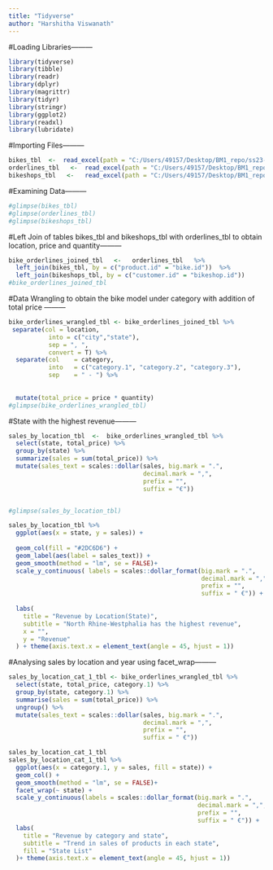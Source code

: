 ```yaml
---
title: "Tidyverse"
author: "Harshitha Viswanath"
---
```



#Loading Libraries---------
```r
library(tidyverse)
library(tibble)
library(readr)
library(dplyr)
library(magrittr)
library(tidyr)
library(stringr)
library(ggplot2)
library(readxl)
library(lubridate)
```
#Importing Files---------
```r
bikes_tbl  <-  read_excel(path = "C:/Users/49157/Desktop/BM1_repo/ss23-bdsb-HarshithaViswanath2608/assets/Tidyverse_data/bikes.xlsx")
orderlines_tbl   <-  read_excel(path = "C:/Users/49157/Desktop/BM1_repo/ss23-bdsb-HarshithaViswanath2608/assets/Tidyverse_data/orderlines.xlsx")
bikeshops_tbl   <-   read_excel(path = "C:/Users/49157/Desktop/BM1_repo/ss23-bdsb-HarshithaViswanath2608/assets/Tidyverse_data/bikeshops.xlsx")
```
#Examining Data---------
```r
#glimpse(bikes_tbl)
#glimpse(orderlines_tbl)
#glimpse(bikeshops_tbl)

```
#Left Join of tables bikes_tbl and bikeshops_tbl with orderlines_tbl to obtain location, price and quantity---------
```r
bike_orderlines_joined_tbl   <-   orderlines_tbl   %>%
  left_join(bikes_tbl, by = c("product.id" = "bike.id"))  %>%
  left_join(bikeshops_tbl, by = c("customer.id" = "bikeshop.id"))
#bike_orderlines_joined_tbl
```
#Data Wrangling to obtain the bike model under category with addition of total price ---------
```r
bike_orderlines_wrangled_tbl <- bike_orderlines_joined_tbl %>% 
 separate(col = location,
           into = c("city","state"),
           sep = ", ",
           convert = T) %>%
  separate(col    = category,
           into   = c("category.1", "category.2", "category.3"),
           sep    = " - ") %>%
  
  
  mutate(total_price = price * quantity)
#glimpse(bike_orderlines_wrangled_tbl)

```
#State with the highest revenue---------
```r
sales_by_location_tbl  <-  bike_orderlines_wrangled_tbl %>%
  select(state, total_price) %>%
  group_by(state) %>%
  summarize(sales = sum(total_price)) %>%
  mutate(sales_text = scales::dollar(sales, big.mark = ".",
                                     decimal.mark = ",",
                                     prefix = "",
                                     suffix = "€"))


#glimpse(sales_by_location_tbl)

sales_by_location_tbl %>%
  ggplot(aes(x = state, y = sales)) +
  
  geom_col(fill = "#2DC6D6") +
  geom_label(aes(label = sales_text)) +
  geom_smooth(method = "lm", se = FALSE)+
  scale_y_continuous( labels = scales::dollar_format(big.mark = ".",
                                                     decimal.mark = ",",
                                                     prefix = "",
                                                     suffix = " €")) +
  
  labs(
    title = "Revenue by Location(State)",
    subtitle = "North Rhine-Westphalia has the highest revenue",
    x = "",
    y = "Revenue"
  ) + theme(axis.text.x = element_text(angle = 45, hjust = 1))


```
#Analysing sales by location and year using facet_wrap---------
```r
sales_by_location_cat_1_tbl <- bike_orderlines_wrangled_tbl %>%
  select(state, total_price, category.1) %>%
  group_by(state, category.1) %>%
  summarise(sales = sum(total_price)) %>%
  ungroup() %>%
  mutate(sales_text = scales::dollar(sales, big.mark = ".", 
                                     decimal.mark = ",", 
                                     prefix = "", 
                                     suffix = " €"))

sales_by_location_cat_1_tbl
sales_by_location_cat_1_tbl %>%
  ggplot(aes(x = category.1, y = sales, fill = state)) +
  geom_col() +
  geom_smooth(method = "lm", se = FALSE)+
  facet_wrap(~ state) +
  scale_y_continuous(labels = scales::dollar_format(big.mark = ".", 
                                                    decimal.mark = ",", 
                                                    prefix = "", 
                                                    suffix = " €")) +
  labs(
    title = "Revenue by category and state",
    subtitle = "Trend in sales of products in each state",
    fill = "State List"
  )+ theme(axis.text.x = element_text(angle = 45, hjust = 1))
  
```
